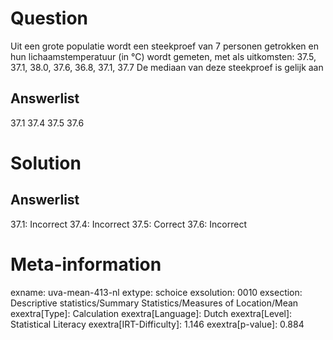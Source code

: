 Question
========

Uit een grote populatie wordt een steekproef van 7 personen getrokken en
hun lichaamstemperatuur (in °C) wordt gemeten, met als uitkomsten: 37.5,
37.1, 38.0, 37.6, 36.8, 37.1, 37.7 De mediaan van deze steekproef is
gelijk aan

Answerlist
----------

37.1
37.4
37.5
37.6

Solution
========

Answerlist
----------

37.1: Incorrect
37.4: Incorrect
37.5: Correct
37.6: Incorrect

Meta-information
================
exname: uva-mean-413-nl
extype: schoice
exsolution: 0010
exsection: Descriptive statistics/Summary Statistics/Measures of Location/Mean
exextra[Type]: Calculation
exextra[Language]: Dutch
exextra[Level]: Statistical Literacy
exextra[IRT-Difficulty]: 1.146
exextra[p-value]: 0.884
